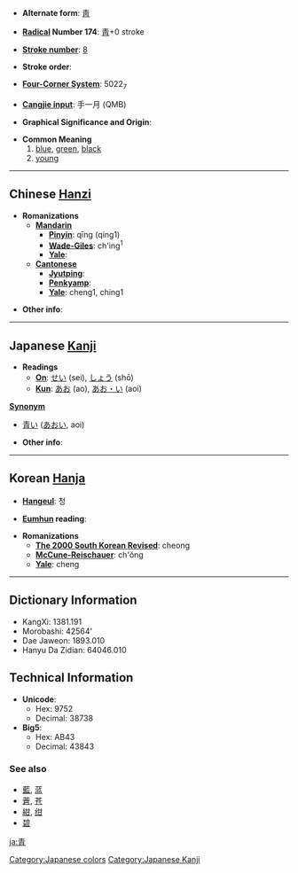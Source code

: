 * '''Alternate form''': [[靑]]

* '''[[Wiktionary:Chinese radical index| Radical]] Number 174''': [[Wiktionary:Chinese radical index 靑|靑]]+0 stroke

* '''[[Wiktionary:Chinese total strokes index|Stroke number]]''': [[Wiktionary:Chinese total strokes index 8|8]]

* '''Stroke order''': 

* '''[[Wiktionary:Chinese four corner index|Four-Corner System]]''': 5022<sub>7</sub>

* '''[[Wiktionary:Chinese Cangjie index|Cangjie input]]''': 手一月 (QMB)

* '''Graphical Significance and Origin''': 

* '''Common Meaning'''
*# [[blue]], [[green]], [[black]]
*# [[young]]


----

== Chinese [[Hanzi]] ==

* '''Romanizations'''
** '''[[Mandarin]]'''
*** '''[[Pinyin]]''': qīng (qing1)
*** '''[[Wade-Giles]]''': ch'ing<sup>1</sup>
*** '''[[Yale]]''': 
** '''[[Cantonese]]'''
*** '''[[Jyutping]]''':
*** '''[[Penkyamp]]''': 
*** '''[[Yale]]''': cheng1, ching1

* '''Other info''': 

----

== Japanese [[Kanji]] ==
[[Category:Japanese colors]]
* '''Readings'''
** '''[[On]]''': [[せい]] (sei), [[しょう]] (shō)
** '''[[Kun]]''': [[青(あお)|あお]] (ao), [[青い(あおい)|あお・い]] (aoi)

'''[[Synonym]]'''
* [[青い]] ([[あおい]], aoi)

* '''Other info''':  

----

== Korean [[Hanja]] ==

* '''[[Hangeul]]''': 청

* '''[[Eumhun]] reading''': 

* '''Romanizations'''
** '''[[The 2000 South Korean Revised Romanization|The 2000 South Korean Revised]]''': cheong
** '''[[McCune-Reischauer]]''': ch'ŏng
** '''[[Yale]]''': cheng

----

== Dictionary Information ==

* KangXi: 1381.191
* Morobashi: 42564'
* Dae Jaweon: 1893.010
* Hanyu Da Zidian: 64046.010

== Technical Information ==

* '''Unicode''':
** Hex: 9752
** Decimal: 38738
* '''Big5''':
** Hex: AB43
** Decimal: 43843

===See also===
*[[藍]], [[蓝]]
*[[蒼]], [[苍]]
*[[紺]], [[绀]]
*[[碧]]
[[ja:青]]
[[Category:Japanese Kanji]]